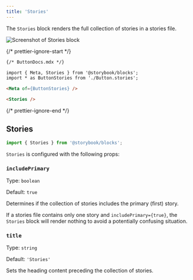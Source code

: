 ```yaml
---
title: 'Stories'
---
```


<YouTubeCallout id="uAA1JvLcl-w" title="Avoid Documentation Nightmares with Storybook's Stories Doc Block" params='start=185' />

The `Stories` block renders the full collection of stories in a stories file.

![Screenshot of Stories block](./doc-block-stories.png)

{/* prettier-ignore-start */}
```md
{/* ButtonDocs.mdx */}

import { Meta, Stories } from '@storybook/blocks';
import * as ButtonStories from './Button.stories';

<Meta of={ButtonStories} />

<Stories />
```
{/* prettier-ignore-end */}

## Stories

```js
import { Stories } from '@storybook/blocks';
```

`Stories` is configured with the following props:

### `includePrimary`

Type: `boolean`

Default: `true`

Determines if the collection of stories includes the primary (first) story.

<Callout variant="info" icon="💡">

If a stories file contains only one story and `includePrimary={true}`, the `Stories` block will render nothing to avoid a potentially confusing situation.

</Callout>

### `title`

Type: `string`

Default: `'Stories'`

Sets the heading content preceding the collection of stories.
